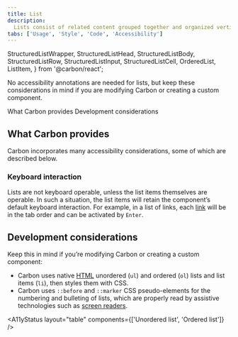 ```yaml
---
title: List
description:
  Lists consist of related content grouped together and organized vertically.
tabs: ['Usage', 'Style', 'Code', 'Accessibility']
---
```



  StructuredListWrapper,
  StructuredListHead,
  StructuredListBody,
  StructuredListRow,
  StructuredListInput,
  StructuredListCell,
  OrderedList,
  ListItem,
} from '@carbon/react';

<PageDescription>

No accessibility annotations are needed for lists, but keep these considerations
in mind if you are modifying Carbon or creating a custom component.

</PageDescription>

<AnchorLinks>
  <AnchorLink>What Carbon provides</AnchorLink>
  <AnchorLink>Development considerations</AnchorLink>
</AnchorLinks>

## What Carbon provides

Carbon incorporates many accessibility considerations, some of which are
described below.

### Keyboard interaction

Lists are not keyboard operable, unless the list items themselves are operable.
In such a situation, the list items will retain the component’s default keyboard
interaction. For example, in a list of links, each
[link](https://carbondesignsystem.com/components/link/usage) will be in the tab
order and can be activated by `Enter`.

## Development considerations

Keep this in mind if you’re modifying Carbon or creating a custom component:

- Carbon uses native
  [HTML](https://www.w3.org/WAI/tutorials/page-structure/content/#lists)
  unordered (`ul`) and ordered (`ol`) lists and list items (`li`), then styles
  them with CSS.
- Carbon uses `::before` and `::marker` CSS pseudo-elements for the numbering
  and bulleting of lists, which are properly read by assistive technologies such
  as [screen readers](https://www.ibm.com/able/toolkit/verify/screen-reader/).

<A11yStatus layout="table" components={['Unordered list', 'Ordered list']} />
